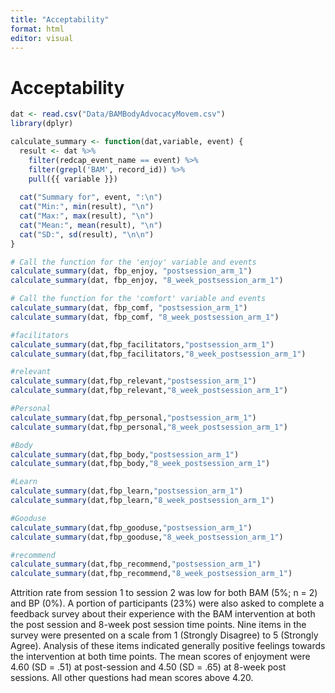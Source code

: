```yaml
---
title: "Acceptability"
format: html
editor: visual
---
```


# Acceptability

```r
dat <- read.csv("Data/BAMBodyAdvocacyMovem.csv")
library(dplyr)

calculate_summary <- function(dat,variable, event) {
  result <- dat %>%
    filter(redcap_event_name == event) %>%
    filter(grepl('BAM', record_id)) %>%
    pull({{ variable }})
  
  cat("Summary for", event, ":\n")
  cat("Min:", min(result), "\n")
  cat("Max:", max(result), "\n")
  cat("Mean:", mean(result), "\n")
  cat("SD:", sd(result), "\n\n")
}

# Call the function for the 'enjoy' variable and events
calculate_summary(dat, fbp_enjoy, "postsession_arm_1")
calculate_summary(dat, fbp_enjoy, "8_week_postsession_arm_1")

# Call the function for the 'comfort' variable and events
calculate_summary(dat, fbp_comf, "postsession_arm_1")
calculate_summary(dat, fbp_comf, "8_week_postsession_arm_1")

#facilitators 
calculate_summary(dat,fbp_facilitators,"postsession_arm_1")
calculate_summary(dat,fbp_facilitators,"8_week_postsession_arm_1")

#relevant 
calculate_summary(dat,fbp_relevant,"postsession_arm_1")
calculate_summary(dat,fbp_relevant,"8_week_postsession_arm_1")

#Personal 
calculate_summary(dat,fbp_personal,"postsession_arm_1")
calculate_summary(dat,fbp_personal,"8_week_postsession_arm_1")

#Body
calculate_summary(dat,fbp_body,"postsession_arm_1")
calculate_summary(dat,fbp_body,"8_week_postsession_arm_1")

#Learn
calculate_summary(dat,fbp_learn,"postsession_arm_1")
calculate_summary(dat,fbp_learn,"8_week_postsession_arm_1")

#Gooduse
calculate_summary(dat,fbp_gooduse,"postsession_arm_1")
calculate_summary(dat,fbp_gooduse,"8_week_postsession_arm_1")

#recommend 
calculate_summary(dat,fbp_recommend,"postsession_arm_1")
calculate_summary(dat,fbp_recommend,"8_week_postsession_arm_1")


```

Attrition rate from session 1 to session 2 was low for both BAM (5%; n = 2) and BP (0%). 
A portion of participants (23%) were also asked to complete a feedback survey about their experience with the BAM intervention at both the post session and 8-week post session time points. Nine items in the survey were presented on a scale from 1 (Strongly Disagree) to 5 (Strongly Agree). Analysis of these items indicated generally positive feelings towards the intervention at both time points. The mean scores of enjoyment were 4.60 (SD = .51) at post-session and 4.50 (SD = .65) at 8-week post sessions. All other questions had mean scores above 4.20. 
